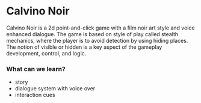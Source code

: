 # Calvino Noir

Calvino Noir is a 2d point-and-click game with a film noir art style and voice enhanced dialogue. The game is based on style of play called stealth mechanics, where the player is to avoid detection by using hiding places.  The notion of visible or hidden is a key aspect of the gameplay development, control, and logic.

### What can we learn?

- story
- dialogue system with voice over
- interaction cues